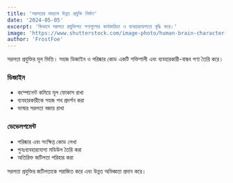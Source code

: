 ```yaml
---
title: 'সরলতার মাধ্যমে উন্নত প্রযুক্তি নির্মাণ'
date: '2024-05-05'
excerpt: 'কিভাবে সরলতা প্রযুক্তিগত পণ্যগুলোর কার্যকারিতা ও ব্যবহারযোগ্যতা বৃদ্ধি করে।'
image: 'https://www.shutterstock.com/image-photo/human-brain-character-adorned-stylish-600nw-2317787017.jpg'
author: 'FrostFoe'
---
```


সরলতা প্রযুক্তির মূল ভিত্তি। সহজ ডিজাইন ও পরিষ্কার কোড একটি শক্তিশালী এবং ব্যবহারকারী-বান্ধব পণ্য তৈরি করে।

### ডিজাইন

- কম্পোনেন্ট কমিয়ে মূল ফোকাস রাখা
- ব্যবহারকারীকে সহজ পথ প্রদর্শন করা
- ভাষার সরলতা বজায় রাখা

### ডেভেলপমেন্ট

- পরিষ্কার এবং সংক্ষিপ্ত কোড লেখা
- পুনঃব্যবহারযোগ্য মডিউল তৈরি করা
- অতিরিক্ত জটিলতা পরিহার করা

সরলতা প্রযুক্তির জটিলতাকে পরাজিত করে এবং উন্নত অভিজ্ঞতা প্রদান করে।
